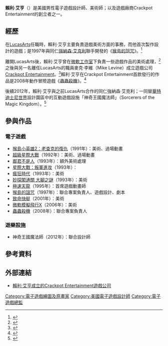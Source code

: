 {{noteTA
|G1=Games
|G2=StarWars
|G3=Disney
}}
{{Infobox ACG creator
|name= 賴利·艾亨
|job= 電子遊戲設計師<br>電子遊戲美術師
|english_name= Larry Ahern
|sex= 男
|nationality= {{USA}}
|birth_date=
|birth_place=
|death_date=
|death_place=
|subordinate= [[LucasArts|LucasArts]]<br>[[微軟工作室|微軟工作室]]<br>Crackpot Entertainment
|work= [[猴島的詛咒|猴島的詛咒]]
}}

'''賴利·艾亨'''（{{lang-en|Larry Ahern}}{{bd|||||}}）是美國男性電子遊戲設計師、美術師；以及遊戲廠商Crackpot Entertainment的創立者之一。

== 經歷 ==
在[[LucasArts|LucasArts]]任職時，賴利·艾亨主要負責遊戲美術方面的事務，而他首次製作設計的遊戲；是1997年與同仁[[強納森·艾克利|強納森·艾克利]]聯手開發的《[[猴島的詛咒|猴島的詛咒]]》。<ref>{{Cite web |url=http://kotaku.com/325791/ten-years-ago-lucasarts-monkey-island-duo |archiveurl=https://web.archive.org/web/20130309211518/http://kotaku.com/325791/ten-years-ago-lucasarts-monkey-island-duo |title=Ten Years Ago: LucasArts’ Monkey Island Duo |work=[[Kotaku|Kotaku]] |author=Simonc |date=2007年11月23日 |archivedate=2013年3月9日 |accessdate=2015年9月16日 |dead-url=no }}</ref>

離開LucasArts後，賴利·艾亨曾在[[微軟工作室|微軟工作室]]下負責一些遊戲作品的美術處理，<ref>{{cite web |url=http://mixnmojo.com/news/Larry-Aherns-New-Job |title=Larry Ahern's New Job |work=The International House of Mojo |author=Spaff |date=2001年3月1日 |accessdate=2015年10月8日 |archive-date=2016年3月3日 |archive-url=https://web.archive.org/web/20160303225422/http://mixnmojo.com/news/Larry-Aherns-New-Job |dead-url=no }}</ref>之後與另一名離任LucasArts的職員麥克·李維（Mike Levine）成立遊戲公司[[Crackpot_Entertainment|Crackpot Entertainment]]。<ref>{{cite web |url=http://www.adventuregamers.com/articles/view/18137 |title=Mike Levine & Larry Ahern interview |work=Adventure Gamers |author=Marek Bronstring |date=2008年1月17日 |accessdate=2015年10月8日 |archive-date=2018年9月29日 |archive-url=https://web.archive.org/web/20180929135306/https://adventuregamers.com/articles/view/18137 |dead-url=no }}</ref>賴利·艾亨在Crackpot Entertainment首款發行的作品是2008年動作冒險遊戲《[[蟲蟲殺機|蟲蟲殺機]]》。<ref>{{cite web |url=http://www.engadget.com/2008/03/15/ds-fanboy-interview-insecticides-larry-ahern/ |title=DS Fanboy interview: Insecticide's Larry Ahern |work=[[Engadget|Engadget]] |author=JC Fletcher |date=2008年3月15日 |accessdate=2015年10月8日 |archive-date=2019年4月26日 |archive-url=https://web.archive.org/web/20190426153544/https://www.engadget.com/2008/03/15/ds-fanboy-interview-insecticides-larry-ahern/ |dead-url=no }}</ref>

後續2012年，賴利·艾亨與之前LucasArts合作的同仁強納森·艾克利；一同替[[華特迪士尼世界度假區|華特迪士尼世界]]設計園區中的互動遊戲設施「神奇王國魔法師」（Sorcerers of the Magic Kingdom）。<ref>{{cite web |url=http://mixnmojo.com/news/Jonathan-Ackley-ensures-my-future-children-get-lost-at-Disney-World-UPDATE-Ahern-shares-culpabilit |title=Jonathan Ackley ensures my future children get lost at Disney World |work=The International House of Mojo |author=Jason |date=2014年4月6日 |accessdate=2015年10月8日 |archive-date=2016年3月4日 |archive-url=https://web.archive.org/web/20160304054031/http://mixnmojo.com/news/Jonathan-Ackley-ensures-my-future-children-get-lost-at-Disney-World-UPDATE-Ahern-shares-culpabilit |dead-url=no }}</ref>

== 參與作品 ==
=== 電子遊戲 ===
*[[猴島小英雄2：老查克的復仇|猴島小英雄2：老查克的復仇]]（1991年）：美術、過場動畫
*[[超級星際大戰|超級星際大戰]]（1992年）：美術、過場動畫
*[[鄰君不是人|鄰君不是人]]（1993年）：額外美術處理
*[[星際大戰：叛軍進攻|星際大戰：叛軍進攻]]（1993年）：
*[[瘋狂時代|瘋狂時代]]（1993年）：美術
*[[妙探闖通關_大腳之謎|妙探闖通關 大腳之謎]]（1993年）：美術
*[[極速天龍|極速天龍]]（1995年）：首席遊戲動畫師
*[[猴島的詛咒|猴島的詛咒]]（1997年）：聯合專案負責人、遊戲設計、劇本
*[[致命快艇|致命快艇]]（2001年）：美術
*[[微軟模擬飛行X|微軟模擬飛行X]]（2006年）：美術
*[[蟲蟲殺機|蟲蟲殺機]]（2008年）：聯合專案負責人

=== 遊樂設施 ===
*神奇王國魔法師（2012年）：聯合設計師

== 參考資料 ==
{{reflist}}

== 外部連結 ==
*[http://www.crackpotentertainment.com/ 賴利·艾亨成立的Crackpot Entertainment遊戲公司] {{Wayback|url=http://www.crackpotentertainment.com/ |date=20210125195217 }}{{en}}

{{猴島小英雄}}
{{盧卡斯藝術冒險遊戲}}
{{Authority control}}

{{DEFAULTSORT:Larry Ahern}}

[[Category:電子遊戲繪圖及原畫家|Category:電子遊戲繪圖及原畫家]]
[[Category:美國電子遊戲設計師|Category:美國電子遊戲設計師]]
[[Category:電子遊戲總監|Category:電子遊戲總監]]
